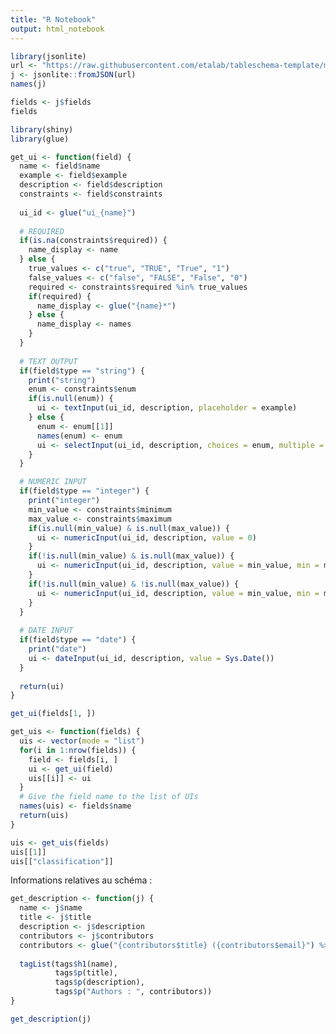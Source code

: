 ```yaml
---
title: "R Notebook"
output: html_notebook
---
```


```r
library(jsonlite)
url <- "https://raw.githubusercontent.com/etalab/tableschema-template/master/schema.json"
j <- jsonlite::fromJSON(url)
names(j)
```

```r
fields <- j$fields
fields
```
```r
library(shiny)
library(glue)

get_ui <- function(field) {
  name <- field$name
  example <- field$example
  description <- field$description
  constraints <- field$constraints
  
  ui_id <- glue("ui_{name}")
  
  # REQUIRED
  if(is.na(constraints$required)) {
    name_display <- name
  } else {
    true_values <- c("true", "TRUE", "True", "1")
    false_values <- c("false", "FALSE", "False", "0")
    required <- constraints$required %in% true_values
    if(required) {
      name_display <- glue("{name}*")
    } else {
      name_display <- names
    }
  }
  
  # TEXT OUTPUT
  if(field$type == "string") {
    print("string")
    enum <- constraints$enum
    if(is.null(enum)) {
      ui <- textInput(ui_id, description, placeholder = example)
    } else {
      enum <- enum[[1]]
      names(enum) <- enum
      ui <- selectInput(ui_id, description, choices = enum, multiple = FALSE)
    }
  }

  # NUMERIC INPUT
  if(field$type == "integer") {
    print("integer")
    min_value <- constraints$minimum
    max_value <- constraints$maximum
    if(is.null(min_value) & is.null(max_value)) {
      ui <- numericInput(ui_id, description, value = 0)
    }
    if(!is.null(min_value) & is.null(max_value)) {
      ui <- numericInput(ui_id, description, value = min_value, min = min_value)
    }
    if(!is.null(min_value) & !is.null(max_value)) {
      ui <- numericInput(ui_id, description, value = min_value, min = min_value, max = max_value)
    }
  }
  
  # DATE INPUT
  if(field$type == "date") {
    print("date")
    ui <- dateInput(ui_id, description, value = Sys.Date())
  }
  
  return(ui)
}

get_ui(fields[1, ])
```

```r
get_uis <- function(fields) {
  uis <- vector(mode = "list")
  for(i in 1:nrow(fields)) {
    field <- fields[i, ]
    ui <- get_ui(field)
    uis[[i]] <- ui
  }
  # Give the field name to the list of UIs
  names(uis) <- fields$name
  return(uis)
}

uis <- get_uis(fields)
uis[[1]]
uis[["classification"]]
```

Informations relatives au schéma :
```r
get_description <- function(j) {
  name <- j$name
  title <- j$title
  description <- j$description
  contributors <- j$contributors
  contributors <- glue("{contributors$title} ({contributors$email}") %>% paste(collapse=", ")
  
  tagList(tags$h1(name), 
          tags$p(title),
          tags$p(description),
          tags$p("Authors : ", contributors))
}

get_description(j)
```


